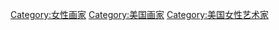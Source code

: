 [[Category:女性画家|Category:女性画家]]
[[Category:美国画家|Category:美国画家]]
[[Category:美国女性艺术家|Category:美国女性艺术家]]